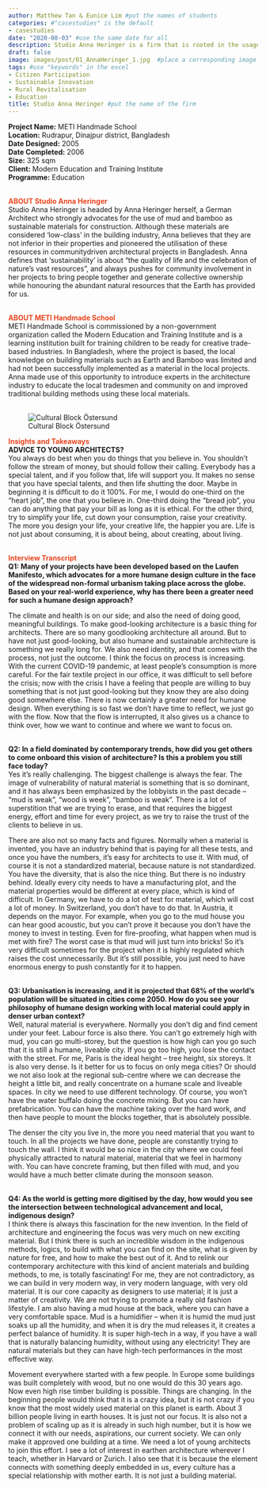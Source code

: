 ```yaml
---
author: Matthew Tan & Eunice Lim #put the names of students
categories: #"casestudies" is the default 
- casestudies
date: "2020-08-03" #use the same date for all
description: Studio Anna Heringer is a firm that is rooted in the usage of sustainable materials and the employment of participatory design, and is headed by Anna Heringer herself. #brief description about the firm
draft: false
image: images/post/01_AnnaHeringer_1.jpg  #place a corresponding image in the "images" => "post"
tags: #use "keywords" in the excel
- Citizen Participation
- Sustainable Innovation
- Rural Revitalisation
- Education
title: Studio Anna Heringer #put the name of the firm
---
```


__Project Name:__ METI Handmade School <br>
__Location:__ Rudrapur, Dinajpur district, Bangladesh <br>
__Date Designed:__ 2005<br>
__Date Completed:__ 2006<br>
__Size:__ 325 sqm<br>
__Client:__ Modern Education and Training Institute<br>
__Programme:__ Education
<br><br>

<span style="color:#E7451F">__ABOUT Studio Anna Heringer__</span><br>
Studio Anna Heringer is headed by Anna Heringer herself, a German Architect who strongly advocates for the use of mud and bamboo as sustainable materials for construction. Although these materials are considered ‘low-class’ in the building industry, Anna believes that they are not inferior in their properties and pioneered the utilisation of these resources in communitydriven architectural projects in Bangladesh. Anna defines that ‘sustainability’ is about “the quality of life and the celebration of nature’s vast resources”, and always pushes for community involvement in her projects to bring people together and generate collective ownership while honouring the abundant natural resources that the Earth has provided for us. <br><br>

<span style="color:#E7451F">__ABOUT METI Handmade School__</span><br>
METI Handmade School is commissioned by a non-government organization called the Modern Education and Training Institute and is a learning institution built for training children to be ready for creative trade-based industries. In Bangladesh, where the project is based, the local knowledge on building materials such as Earth and Bamboo was limited and had not been successfully implemented as a material in the local projects. Anna made use of this opportunity to introduce experts in the architecture industry to educate the local tradesmen and community on and improved traditional building methods using these local materials.<br><br>


<!-- Photo of the project -->

<!-- ![caption: name of the project](https://socialarchi.github.io/images/post/"name of the file") 
example below-->

![Cultural Block Östersund](https://socialarchi.github.io/images/post/01_AnnaHeringer_2.jpg) 


<span style="color:#E7451F">__Insights and Takeaways__</span><br>
__ADVICE TO YOUNG ARCHITECTS?__<br>
You always do best when you do things that you believe in. You shouldn’t follow the stream of money, but should follow their calling. Everybody has a special talent, and if you follow that, life will support you. It makes no sense that you have special talents, and then life shutting the door. Maybe in beginning it is difficult to do it 100%. For me, I would do one-third on the “heart job”, the one that you believe in. One-third doing the “bread job”, you can do anything that pay your bill as long as it is ethical. For the other third, try to simplify your life, cut down your consumption, raise your creativity. The more you design your life, your creative life, the happier you are. Life is not just about consuming, it is about being, about creating, about living. <br><br>

<!-- __2. HOW DOES COVID AFFECT YOUR WORK?__<br> -->
<!-- -<br><br> -->
<!-- __3. BOOKS TO RECOMMEND?__<br> -->
<!-- - -->

<span style="color:#E7451F">__Interview Transcript__</span><br>
__Q1: Many of your projects have been developed based on the Laufen Manifesto, which advocates for a more humane design culture in the face of the widespread non-formal urbanism taking place across the globe. Based on your real-world experience, why has there been a greater need for such a humane design approach?__<br>

The climate and health is on our side; and also the need of doing good, meaningful buildings. To make good-looking architecture is a basic thing for architects. There are so many goodlooking architecture all around. But to have not just good-looking, but also humane and sustainable architecture is something we really long for. We also need identity, and that comes with the process, not just the outcome. I think the focus on process is increasing. With the current COVID-19 pandemic, at least people’s consumption is more careful. For the fair textile project in our office, it was difficult to sell before the crisis; now with the crisis I have a feeling that people are willing to buy something that is not just good-looking but they know they are also doing good somewhere else. There is now certainly a greater need for humane design. When everything is so fast we don’t have time to reflect, we just go with the flow. Now that the flow is interrupted, it also gives us a chance to think over, how we want to continue and where we want to focus on.<br><br>

__Q2: In a field dominated by contemporary trends, how did you get others to come onboard this vision of architecture? Is this a problem you still face today?__<br>
Yes it’s really challenging. The biggest challenge is always the fear. The image of vulnerability of natural material is something that is so dominant, and it has always been emphasized by the lobbyists in the past decade – “mud is weak”, “wood is week”, “bamboo is weak”. There is a lot of superstition that we are trying to erase, and that requires the biggest energy, effort and time for every project, as we try to raise the trust of the clients to believe in us. <br>

There are also not so many facts and figures. Normally when a material is invented, you have an industry behind that is paying for all these tests, and once you have the numbers, it’s easy for architects to use it. With mud, of course it is not a standardized material, because nature is not standardized. You have the diversity, that is also the nice thing. But there is no industry behind. Ideally every city needs to have a manufacturing plot, and the material properties would be different at every place, which is kind of difficult. In Germany, we have to do a lot of test for material, which will cost a lot of money. In Switzerland, you don’t have to do that. In Austria, it depends on the mayor. For example, when you go to the mud house you can hear good acoustic, but you can’t prove it because you don’t have the money to invest in testing. Even for fire-proofing, what happen when mud is met with fire? The worst case is that mud will just turn into bricks! So it’s very difficult sometimes for the project when it is highly regulated which raises the cost unnecessarily. But it’s still possible, you just need to have enormous energy to push constantly for it to happen.<br><br>


__Q3: Urbanisation is increasing, and it is projected that 68% of the world’s population will be situated in cities come 2050. How do you see your philosophy of humane design working with local material could apply in denser urban context?__<br>
Well, natural material is everywhere. Normally you don’t dig and find cement under your feet. Labour force is also there. You can’t go extremely high with mud, you can go multi-storey, but the question is how high can you go such that it is still a humane, liveable city. If you go too high, you lose the contact with the street. For me, Paris is the ideal height – tree height, six storeys. It is also very dense. Is it better for us to focus on only mega cities? Or should we not also look at the regional sub-centre where we can decrease the height a little bit, and really concentrate on a humane scale and liveable spaces. In city we need to use different technology. Of course, you won’t have the water buffalo doing the concrete mixing. But you can have prefabrication. You can have the machine taking over the hard work, and then have people to mount the blocks together, that is absolutely possible.<br>

The denser the city you live in, the more you need material that you want to touch. In all the projects we have done, people are constantly trying to touch the wall. I think it would be so nice in the city where we could feel physically attracted to natural material, material that we feel in harmony with. You can have concrete framing, but then filled with mud, and you would have a much better climate during the monsoon season. <br><br>

__Q4: As the world is getting more digitised by the day, how would you see the intersection between technological advancement and local, indigenous design?__<br>
I think there is always this fascination for the new invention. In the field of architecture and engineering the focus was very much on new exciting material. But I think there is such an incredible wisdom in the indigenous methods, logics, to build with what you can find on the site, what is given by nature for free, and how to make the best out of it. And to relink our contemporary architecture with this kind of ancient materials and building methods, to me, is totally fascinating! For me, they are not contradictory, as we can build in very modern way, in very modern language, with very old material. It is our core capacity as designers to use material; it is just a matter of creativity. We are not trying to promote a really old fashion lifestyle. I am also having a mud house at the back, where you can have a very comfortable space. Mud is a humidifier – when it is humid the mud just soaks up all the humidity, and when it is dry the mud releases it, it creates a perfect balance of humidity. It is super high-tech in a way, if you have a wall that is naturally balancing humidity, without using any electricity! They are natural materials but they can have high-tech performances in the most effective way.<br>

Movement everywhere started with a few people. In Europe some buildings was built completely with wood, but no one would do this 30 years ago. Now even high rise timber building is possible. Things are changing. In the beginning people would think that it is a crazy idea, but it is not crazy if you know that the most widely used material on this planet is earth. About 3 billion people living in earth houses. It is just not our focus. It is also not a problem of scaling up as it is already in such high number, but it is how we connect it with our needs, aspirations, our current society. We can only make it approved one building at a time. We need a lot of young architects to join this effort. I see a lot of interest in earthen architecture wherever I teach, whether in Harvard or Zurich. I also see that it is because the element connects with something deeply embedded in us, every culture has a special relationship with mother earth. It is not just a building material.<br><br>

<!-- __Q5: As an architect, you always have an aim at the start of the project on how your design contributes to the context, the city, and the community that uses it. There is a rigorous design process to achieve this aim, from understanding the programme and users to developing a design concept and assessment of details. For both completed and ongoing projects, how do you assess the level of success of achieving these goals? What makes a project more (or less) successful to you?__<br> -->
<!-- -<br><br> -->

